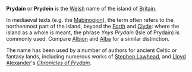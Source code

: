 '''Prydain''' or '''Prydein''' is the [[Welsh]] name of the island of [[Britain]].

In mediaeval texts (e.g. the [[Mabinogion]]), the term often refers to the northenmost part of the island, beyond the [[Forth]] and [[Clyde]]: where the island as a whole is meant, the phrase ''Ynys Prydain'' (Isle of Prydain) is commonly used. Compare [[Albion]] and [[Alba]] for a similar distinction.

The name has been used by a number of authors for ancient Celtic or fantasy lands, including numerous works of [[Stephen Lawhead]], and [[Lloyd Alexander]]'s ''[[Chronicles of Prydain]]''.  


{{UK-stub}}
